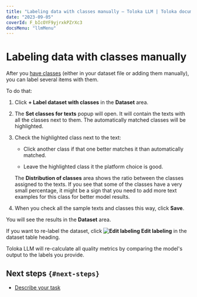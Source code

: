 ```yaml
---
title: "Labeling data with classes manually — Toloka LLM | Toloka documentation"
date: "2023-09-05"
coverId: F_bIcOYF9yjrxkPZrXc3
docsMenu: "llmMenu"
---
```


# Labeling data with classes manually

After you [have classes](/docs/toloka-llm/classes) (either in your dataset file or adding them manually), you can label several items with them.

To do that:

1. Click **+ Label dataset with classes** in the **Dataset** area.

1. The **Set classes for texts** popup will open. It will contain the texts with all the classes next to them. The automatically matched classes will be highlighted.

1. Check the highlighted class next to the text:

    - Click another class if that one better matches it than automatically matched.

    - Leave the highlighted class it the platform choice is good.

    The **Distribution of classes** area shows the ratio between the classes assigned to the texts. If you see that some of the classes have a very small percentage, it might be a sign that you need to add more text examples for this class for better model results.

1. When you check all the sample texts and classes this way, click **Save**.

You will see the results in the **Dataset** area.

If you want to re-label the dataset, click **<img src="https://toloka.ai/files/edit-blue.svg" alt="Edit labeling" /> Edit labeling** in the dataset table heading.

Toloka LLM will re-calculate all quality metrics by comparing the model's output to the labels you provide.

## Next steps `{#next-steps}`

- [Describe your task](/docs/toloka-llm/task-description)